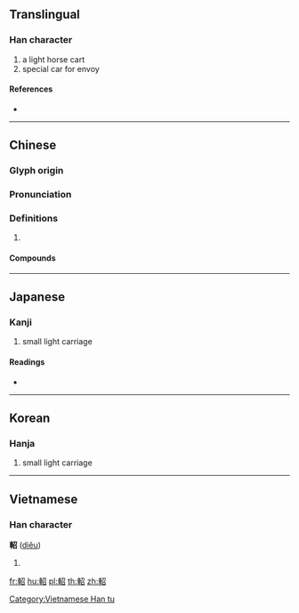 {{character info/new}}
{{also|轺}}
==Translingual==

===Han character===
{{Han char|rn=159|rad=車|as=05|sn=12|four=57062|canj=JJSHR}}

# a light horse cart
# special car for envoy

====References====
* {{Han ref|kx=1242.160|dkj=38272|dj=1718.070|hdz=53525.090|uh=8EFA|ud=36602|bh=DBFE|bd=56318}}

----

==Chinese==
{{zh-forms|s=轺}}

===Glyph origin===
{{Han etym}}

===Pronunciation===
{{zh-pron
|m=yáo
|c=jiu4
|mc=y
|oc=y
|cat=
}}

===Definitions===
{{zh-hanzi}}

# {{rfdef|zh}}

====Compounds====
{{zh-der|軺車}}

----

==Japanese==

===Kanji===
{{ja-kanji|grade=|rs=車05}}

# small light carriage

====Readings====
* {{ja-readings|on=[[よう]] (yō), [[しょう]] (shō), [[じょう]] (jō), [[ちょう]] (chō)|kun=|nanori=}}

----

==Korean==

===Hanja===
{{ko-hanja|hangeul=초|eumhun=|rv=cho|mr=ch'o|y=cho}}

# small light carriage

----

==Vietnamese==

===Han character===
'''軺''' ([[diêu]])

# {{defn|lang=vi}}

[[Category:Vietnamese Han tu]]

[[fr:軺]]
[[hu:軺]]
[[pl:軺]]
[[th:軺]]
[[zh:軺]]